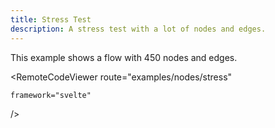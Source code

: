 ```yaml
---
title: Stress Test
description: A stress test with a lot of nodes and edges.
---
```





<ExampleLayout>
This example shows a flow with 450 nodes and edges.

  <RemoteCodeViewer
    route="examples/nodes/stress"
    
    framework="svelte"
  />
</ExampleLayout>

